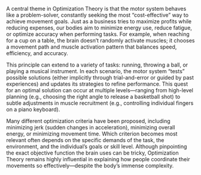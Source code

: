 A central theme in Optimization Theory is that the motor system behaves like a problem-solver, constantly seeking the most “cost-effective” way to achieve movement goals. Just as a business tries to maximize profits while reducing expenses, our bodies aim to minimize energy use, reduce fatigue, or optimize accuracy when performing tasks. For example, when reaching for a cup on a table, the brain doesn’t randomly activate muscles; it chooses a movement path and muscle activation pattern that balances speed, efficiency, and accuracy. 

This principle can extend to a variety of tasks: running, throwing a ball, or playing a musical instrument. In each scenario, the motor system “tests” possible solutions (either implicitly through trial-and-error or guided by past experiences) and updates its strategies to refine performance. This quest for an optimal solution can occur at multiple levels—ranging from high-level planning (e.g., choosing the right angle to release a basketball shot) to subtle adjustments in muscle recruitment (e.g., controlling individual fingers on a piano keyboard).  

Many different optimization criteria have been proposed, including minimizing jerk (sudden changes in acceleration), minimizing overall energy, or minimizing movement time. Which criterion becomes most relevant often depends on the specific demands of the task, the environment, and the individual’s goals or skill level. Although pinpointing the exact objective function the brain uses can be tricky, Optimization Theory remains highly influential in explaining how people coordinate their movements so effectively—despite the body’s immense complexity.